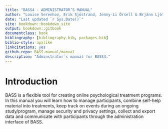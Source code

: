 ```yaml
---
title: "BASS4 - ADMINISTRATOR’S MANUAL"
author: "Louise Serenhov, Erik Sjöstrand, Jenny-Li Örsell & Brjánn Ljótsson"
date: "Last updated `r Sys.Date()`"
site: bookdown::bookdown_site
output: bookdown::gitbook
documentclass: book
bibliography: [bibliography.bib, packages.bib]
biblio-style: apalike
linkcitations: yes
github-repo: BASS-manual/manual
description: "Adminstrator`s manual for BASS4."
---
```


# Introduction

BASS is a flexible tool for creating online psychological treatment programs.
In this manual you will learn how to manage participants, combine self-help material into treatments, keep track on events during an ongoing study/program, manage security and privacy settings, collect and export data and communicate with participants through the administration interface of BASS.
